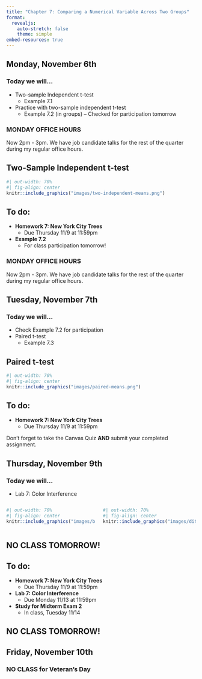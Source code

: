```yaml
---
title: "Chapter 7: Comparing a Numerical Variable Across Two Groups"
format: 
  revealjs:
    auto-stretch: false
    theme: simple
embed-resources: true
---
```


## Monday, November 6th
### Today we will...

+ Two-sample Independent t-test
  + Example 7.1
+ Practice with two-sample independent t-test
  + Example 7.2 (in groups) -- Checked for participation tomorrow
  
::: callout-warning
### MONDAY OFFICE HOURS
Now 2pm - 3pm. We have job candidate talks for the rest of the quarter during my regular office hours.
:::

## Two-Sample Independent t-test

```r
#| out-width: 70%
#| fig-align: center
knitr::include_graphics("images/two-independent-means.png")
```

## To do:
  
+ **Homework 7: New York City Trees**
  + Due Thursday 11/9 at 11:59pm
  
    
+ **Example 7.2**
  + For class participation tomorrow!

::: callout-warning
### MONDAY OFFICE HOURS
Now 2pm - 3pm. We have job candidate talks for the rest of the quarter during my regular office hours.
:::

## Tuesday, November 7th
### Today we will...

+ Check Example 7.2 for participation
+ Paired t-test
  + Example 7.3
  
## Paired t-test

```r
#| out-width: 70%
#| fig-align: center
knitr::include_graphics("images/paired-means.png")
```

## To do:

+ **Homework 7: New York City Trees**
  + Due Thursday 11/9 at 11:59pm

::: callout-warning
Don't forget to take the Canvas Quiz **AND** submit your completed assignment.
:::

## Thursday, November 9th
### Today we will...

+ Lab 7: Color Interference 

::: column
:::

::: {.columns}
::: column

```r
#| out-width: 70%
#| fig-align: center
knitr::include_graphics("images/black.png")
```

:::
::: column

```r
#| out-width: 70%
#| fig-align: center
knitr::include_graphics("images/diffcol.png")
```

:::
:::

::: callout-warning
## NO CLASS TOMORROW!
:::

## To do:

+ **Homework 7: New York City Trees**
  + Due Thursday 11/9 at 11:59pm
  
+ **Lab 7: Color Interference**
  + Due Monday 11/13 at 11:59pm
  
+ **Study for Midterm Exam 2**
  + In class, Tuesday 11/14

::: callout-warning
## NO CLASS TOMORROW!
:::

## Friday, November 10th
### NO CLASS for Veteran's Day
  
